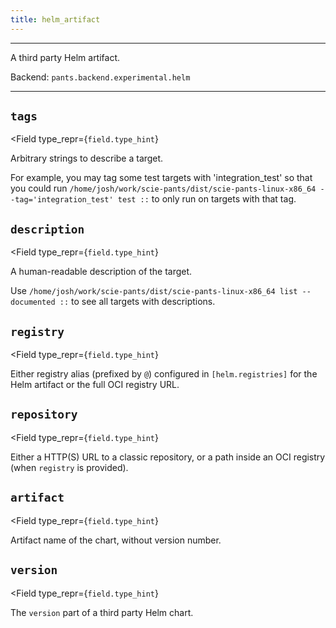 ```yaml
---
title: helm_artifact
---
```



---

A third party Helm artifact.

Backend: <span className="color--primary">`pants.backend.experimental.helm`</span>

---

<span className={styles.options}>

## `tags`

<Field
    type_repr={`field.type_hint`}
>

Arbitrary strings to describe a target.

For example, you may tag some test targets with &#x27;integration_test&#x27; so that you could run `/home/josh/work/scie-pants/dist/scie-pants-linux-x86_64 --tag='integration_test' test ::` to only run on targets with that tag.

</Field>

## `description`

<Field
    type_repr={`field.type_hint`}
>

A human-readable description of the target.

Use `/home/josh/work/scie-pants/dist/scie-pants-linux-x86_64 list --documented ::` to see all targets with descriptions.

</Field>

## `registry`

<Field
    type_repr={`field.type_hint`}
>

Either registry alias (prefixed by `@`) configured in `[helm.registries]` for the Helm artifact or the full OCI registry URL.

</Field>

## `repository`

<Field
    type_repr={`field.type_hint`}
>

Either a HTTP(S) URL to a classic repository, or a path inside an OCI registry (when `registry` is provided).

</Field>

## `artifact`

<Field
    type_repr={`field.type_hint`}
>

Artifact name of the chart, without version number.

</Field>

## `version`

<Field
    type_repr={`field.type_hint`}
>

The `version` part of a third party Helm chart.

</Field>

</span>
